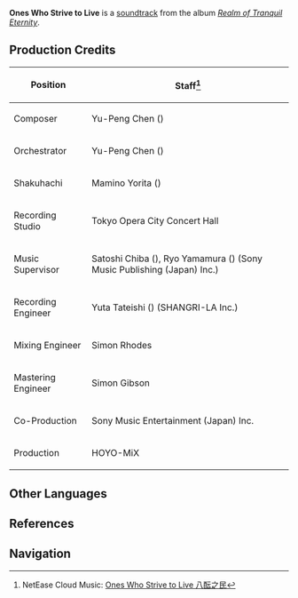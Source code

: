 {{Soundtrack Infobox
|title          =
|image          = Realm of Tranquil Eternity.png
|album          = Realm of Tranquil Eternity
|disc           = 2
|number         = 40
|featured       =
|featured2      =
|featured3      =
|featured_disc  =
|featured_disc2 =
|featured_disc3 =
|youtube_id     = 9xtAKakzZDs
|youtube_time   = 981
|spotify_id     = 4P43jtjfE5mkLrd3j9FfhC
|played_in      = Higi Village
|during         = [[Higi Village]] (formerly)
|domain         =
|previous       = Soul of Soulless Conditions
|next           = Resounding of Silence
}}
'''Ones Who Strive to Live''' is a [[soundtrack]] from the album ''[[Realm of Tranquil Eternity]]''.

==Production Credits==
{| class="wikitable" style="text-align:left; height:0.5em"
! Position
! Staff<ref>NetEase Cloud Music: [https://music.163.com/#/song?id=1879108727 Ones Who Strive to Live 八酝之民]</ref>
|-
! Composer
| Yu-Peng Chen ({{zh|陈致逸}})
|-
! Orchestrator
| Yu-Peng Chen ({{zh|陈致逸}})
|-
! Shakuhachi
| Mamino Yorita ({{ja|寄田 真見乃}})
|-
! Recording Studio
| Tokyo Opera City Concert Hall
|-
! Music Supervisor
| Satoshi Chiba ({{ja|千葉 智史}}), Ryo Yamamura ({{ja|山村 涼}}) (Sony Music Publishing (Japan) Inc.)
|-
! Recording Engineer
| Yuta Tateishi ({{ja|立石 佑太}}) (SHANGRI-LA Inc.)
|-
! Mixing Engineer
| Simon Rhodes
|-
! Mastering Engineer
| Simon Gibson
|-
! Co-Production
| Sony Music Entertainment (Japan) Inc.
|-
! Production
| HOYO-MiX
|}

==Other Languages==
{{Other Languages
|en      = Ones Who Strive to Live
|zhs     = 八酝之民
|zhs_rm  = Bāyùn zhī Mín
|zht     = 八醞之民
|zht_rm  = Bāyùn zhī Mín
|zh_tl   = 
|ja      = ヤシオリの民
|ja_rm   = Yashiori no Tami
|ja_tl   = 
|tr      = 
|it      = 
}}

==References==
{{Reflist}}

==Navigation==
{{Soundtrack Navbox|Realm of Tranquil Eternity}}